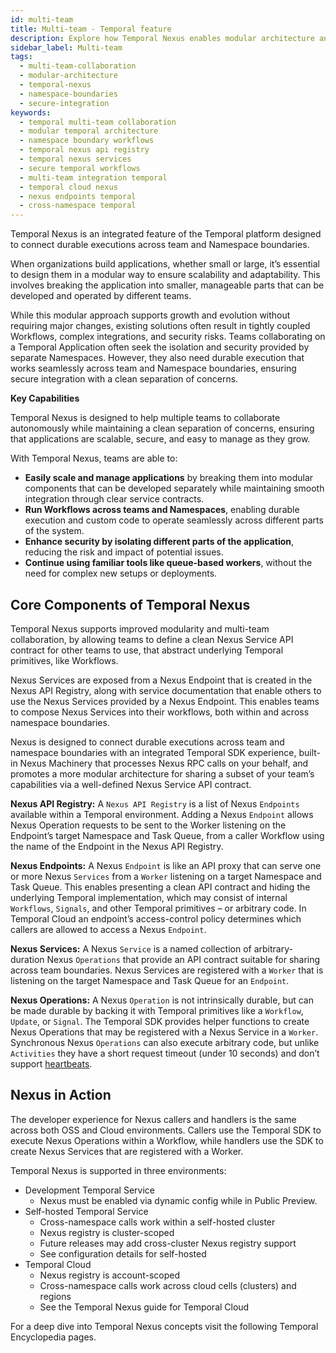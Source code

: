 ```yaml
---
id: multi-team
title: Multi-team - Temporal feature
description: Explore how Temporal Nexus enables modular architecture and secure multi-team collaboration by abstracting Temporal primitives into clean Nexus Service APIs across namespace boundaries.
sidebar_label: Multi-team
tags:
  - multi-team-collaboration
  - modular-architecture
  - temporal-nexus
  - namespace-boundaries
  - secure-integration
keywords:
  - temporal multi-team collaboration
  - modular temporal architecture
  - namespace boundary workflows
  - temporal nexus api registry
  - temporal nexus services
  - secure temporal workflows
  - multi-team integration temporal
  - temporal cloud nexus
  - nexus endpoints temporal
  - cross-namespace temporal
---
```



Temporal Nexus is an integrated feature of the Temporal platform designed to connect durable executions across team and Namespace boundaries.

When organizations build applications, whether small or large, it’s essential to design them in a modular way to ensure scalability and adaptability. 
This involves breaking the application into smaller, manageable parts that can be developed and operated by different teams. 

While this modular approach supports growth and evolution without requiring major changes, existing solutions often result in tightly coupled Workflows, complex integrations, and security risks.
Teams collaborating on a Temporal Application often seek the isolation and security provided by separate Namespaces. However, they also need durable execution that works seamlessly across team and Namespace boundaries, ensuring secure integration with a clean separation of concerns.

**Key Capabilities**

Temporal Nexus is designed to help multiple teams to collaborate autonomously while maintaining a clean separation of concerns, ensuring that applications are scalable, secure, and easy to manage as they grow.

With Temporal Nexus, teams are able to:
- **Easily scale and manage applications** by breaking them into modular components that can be developed separately while maintaining smooth integration through clear service contracts.
- **Run Workflows across teams and Namespaces**, enabling durable execution and custom code to operate seamlessly across different parts of the system.
- **Enhance security by isolating different parts of the application**, reducing the risk and impact of potential issues.
- **Continue using familiar tools like queue-based workers**, without the need for complex new setups or deployments.

## Core Components of Temporal Nexus

Temporal Nexus supports improved modularity and multi-team collaboration, by allowing teams to define a clean Nexus Service API contract for other teams to use, that abstract underlying Temporal primitives, like Workflows.

Nexus Services are exposed from a Nexus Endpoint that is created in the Nexus API Registry, along with service documentation that enable others to use the Nexus Services provided by a Nexus Endpoint. This enables teams to compose Nexus Services into their workflows, both within and across namespace boundaries.

Nexus is designed to connect durable executions across team and namespace boundaries with an integrated Temporal SDK experience, built-in Nexus Machinery that processes Nexus RPC calls on your behalf, and promotes a more modular architecture for sharing a subset of your team’s capabilities via a well-defined Nexus Service API contract.

**Nexus API Registry:** A `Nexus API Registry` is a list of Nexus `Endpoints` available within a Temporal environment. 
Adding a Nexus `Endpoint` allows Nexus Operation requests to be sent to the Worker listening on the Endpoint’s target Namespace and Task Queue, from a caller Workflow using the name of the Endpoint in the Nexus API Registry.

**Nexus Endpoints:** A Nexus `Endpoint` is like an API proxy that can serve one or more Nexus `Services` from a `Worker` listening on a target Namespace and Task Queue. 
This enables presenting a clean API contract and hiding the underlying Temporal implementation, which may consist of internal `Workflows`, `Signals`, and other Temporal primitives – or arbitrary code. 
In Temporal Cloud an endpoint’s access-control policy determines which callers are allowed to access a Nexus `Endpoint`.

**Nexus Services:** A Nexus `Service` is a named collection of arbitrary-duration Nexus `Operations` that provide an API contract suitable for sharing across team boundaries. 
Nexus Services are registered with a `Worker` that is listening on the target Namespace and Task Queue for an `Endpoint`.

**Nexus Operations:** A Nexus `Operation` is not intrinsically durable, but can be made durable by backing it with Temporal primitives like a `Workflow`, `Update`, or `Signal`.
The Temporal SDK provides helper functions to create Nexus Operations that may be registered with a Nexus Service in a `Worker`. 
Synchronous Nexus `Operations` can also execute arbitrary code, but unlike `Activities` they have a short request timeout (under 10 seconds) and don’t support [heartbeats](https://community.temporal.io/t/best-practices-for-long-running-activities/934).

## Nexus in Action
The developer experience for Nexus callers and handlers is the same across both OSS and Cloud environments. 
Callers use the Temporal SDK to execute Nexus Operations within a Workflow, while handlers use the SDK to create Nexus Services that are registered with a Worker.

Temporal Nexus is supported in three environments:

* Development Temporal Service  
  * Nexus must be enabled via dynamic config while in Public Preview.  
* Self-hosted Temporal Service  
  * Cross-namespace calls work within a self-hosted cluster  
  * Nexus registry is cluster-scoped  
  * Future releases may add cross-cluster Nexus registry support  
  * See configuration details for self-hosted
* Temporal Cloud  
  * Nexus registry is account-scoped  
  * Cross-namespace calls work across cloud cells (clusters) and regions  
  * See the Temporal Nexus guide for Temporal Cloud 
    

For a deep dive into Temporal Nexus concepts visit the following Temporal Encyclopedia pages.

<RelatedReadContainer>
    <RelatedReadItem text="Nexus API Registry" archetype="encyclopedia" />
    <RelatedReadItem text="Nexus Endpoints" archetype="encyclopedia" />
    <RelatedReadItem text="Nexus Services" archetype="encyclopedia" />
    <RelatedReadItem text="Nexus Operations" archetype="encyclopedia" />
</RelatedReadContainer>

